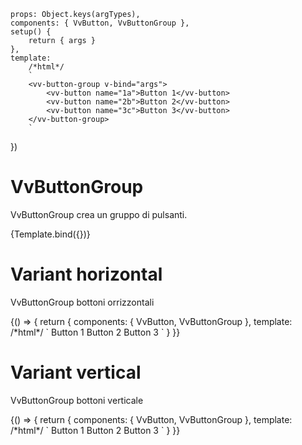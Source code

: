 

<Meta title="Components/VvButtonGroup" component={VvButtonGroup} />

	props: Object.keys(argTypes),
	components: { VvButton, VvButtonGroup },
	setup() {
		return { args }
	},
	template:
		/*html*/
		`
        <vv-button-group v-bind="args">
            <vv-button name="1a">Button 1</vv-button>
            <vv-button name="2b">Button 2</vv-button>
            <vv-button name="3c">Button 3</vv-button>
        </vv-button-group>
        `
})

# VvButtonGroup

VvButtonGroup crea un gruppo di pulsanti.

<Canvas>
	<Story name="VvButtonGroup" args={{ vertical: false, compact: true }}>
		{Template.bind({})}
	</Story>
</Canvas>

# Variant horizontal

VvButtonGroup bottoni orrizzontali

<Canvas>
	<Story name="variant-horizontal">
		{() => {
			return {
				components: { VvButton, VvButtonGroup },
				template:
					/*html*/
					`
                        <vv-button-group>
                            <vv-button key="1a">Button 1</vv-button>
                            <vv-button key="2b">Button 2</vv-button>
                            <vv-button key="3c">Button 3</vv-button>
                        </vv-button-group>
                    `
			}
		}}
	</Story>
</Canvas>

# Variant vertical

VvButtonGroup bottoni verticale

<Canvas>
	<Story name="variant-vertical">
		{() => {
			return {
				components: { VvButton, VvButtonGroup },
				template:
					/*html*/
					`
                        <vv-button-group variant="vertical">
                            <vv-button key="1a">Button 1</vv-button>
                            <vv-button key="2b">Button 2</vv-button>
                            <vv-button key="3c">Button 3</vv-button>
                        </vv-button-group>
                    `
			}
		}}
	</Story>
</Canvas>
